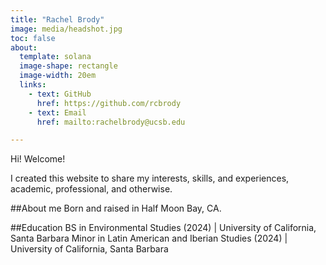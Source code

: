 ```yaml
---
title: "Rachel Brody"
image: media/headshot.jpg
toc: false
about: 
  template: solana
  image-shape: rectangle
  image-width: 20em
  links:
    - text: GitHub
      href: https://github.com/rcbrody
    - text: Email
      href: mailto:rachelbrody@ucsb.edu

---
```


Hi! Welcome!

I created this website to share my interests, skills, and experiences, academic, professional, and otherwise.

##About me
Born and raised in Half Moon Bay, CA.

##Education
BS in Environmental Studies (2024) | University of California, Santa Barbara
Minor in Latin American and Iberian Studies (2024) | University of California, Santa Barbara

